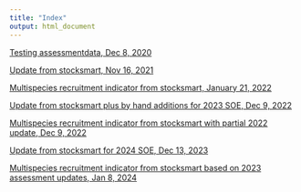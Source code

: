 ```yaml
---
title: "Index"
output: html_document
---
```


 <!-- ADD LINKS BELOW, note, using the RMD link syntax will open the presentation in the same tab, which is annoying. Use the html with the "_blank" to fix that behavior -->

<a href="https://sgaichas.github.io/stockstatusindicator/NewStockStatusMethod.html" target="_blank">Testing assessmentdata, Dec 8, 2020</a>

<a href="https://sgaichas.github.io/stockstatusindicator/StockStatus2021.html" target="_blank">Update from stocksmart, Nov 16, 2021</a>

<a href="https://sgaichas.github.io/stockstatusindicator/MultisppRec.html" target="_blank">Multispecies recruitment indicator from stocksmart, January 21, 2022</a>

<a href="https://sgaichas.github.io/stockstatusindicator/StockStatus2022.html" target="_blank">Update from stocksmart plus by hand additions for 2023 SOE, Dec 9, 2022</a>

<a href="https://sgaichas.github.io/stockstatusindicator/MultisppRec2022.html" target="_blank">Multispecies recruitment indicator from stocksmart with partial 2022 update, Dec 9, 2022</a>

<a href="https://sgaichas.github.io/stockstatusindicator/StockStatus2023.html" target="_blank">Update from stocksmart for 2024 SOE, Dec 13, 2023</a>

<a href="https://sgaichas.github.io/stockstatusindicator/MultisppRec2024.html" target="_blank">Multispecies recruitment indicator from stocksmart based on 2023 assessment updates, Jan 8, 2024</a>


